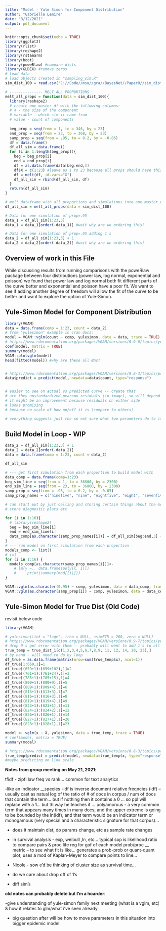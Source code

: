 ```yaml
---
title: "Model - Yule Simon for Component Distribution"
author: "Gabrielle Lemire"
date: "3/12/2021"
output: pdf_document
---
```


```r
knitr::opts_chunk$set(echo = TRUE)
library(ggplot2)
library(rlist)
library(reshape2)
library(rstanarm)
library(boot)
library(poweRlaw) #compare dists
library(GLDEX) #remove zeros
# load data
# load objects created in "sampling_sim.R"
sim_dist_100 = read.csv("C://Code//msu//gra//BayesNet//Paper8//sim_dists.csv")

# --------------- MELT ALL PROPORTIONS
melt_all_props = function(data = sim_dist_100){
  library(reshape2)
  # create one master df with the following columns:
  # X - the size of the component
  # variable - which sim it came from
  # value - count of components
  
  beg_prop = seq(from = 1, to = 346, by = 23)
  end_prop = seq(from = 23, to = 368, by = 23)
  samp_prop = seq(from = .95, to = 0.2, by = -0.05)
  df = data.frame()
  df_all_sim = data.frame()
  for (i in 1:length(beg_prop)){
    beg = beg_prop[i]
    end = end_prop[i]
    df = as.data.frame(data[beg:end,])
    df$X = c(1:23) #leave as 1 to 23 because all props should have this component count
    df = melt(df, id.vars="X")
    df_all_sim = rbind(df_all_sim, df)
  }
  return(df_all_sim)
}

# melt dataframe with all proportions and simulations into one master df_all_sim
df_all_sim = melt_all_props(data = sim_dist_100)

# Data for one simulation of prop=.95
data_1 = df_all_sim[1:23,3]
data_1 = data_1[order(-data_1)] #wait why are we ordering this?

# Data for one simulation of prop=.95 adding 1's
data_2 = df_all_sim[1:23,3] + 1
data_2 = data_2[order(-data_2)] #wait why are we ordering this?
```

## Overview of work in this File

While discussing results from running comparisons with the poweRlaw package between four distributions (power law, log normal, exponential and poisson) we found that power law and log normal both fit different parts of the curve better and exponential and poisson have a poor fit. We want to see if adding another degree of freedom will allow the fit of the curve to be better and want to explore the option of Yule-Simon. 

<!-- two params - combine models? -->
<!-- ex Yule Simon (extra degree of freedom might be enough to capture) -->
<!-- can we add the extra data... add simulations -->
<!-- how to add simulations?... try to do it just add them as extra points -->

## Yule-Simon Model for Component Distribution

```r
library(VGAM)
data = data.frame(comp = 1:23, count = data_2)
# from "yulesimon" example in cran docs:
model = VGAM::vglm(count ~ comp, yulesimon, data = data, trace = TRUE)
# https://www.rdocumentation.org/packages/VGAM/versions/0.9-0/topics/yulesimon
coef(model, matrix = TRUE)
summary(model)
VGAM::plotvglm(model)
head(fitted(model)) #why are these all NAs?


# https://www.rdocumentation.org/packages/VGAM/versions/0.8-3/topics/predict.vglm
data$predict = predict(model, newdata=data$count, type="response")


# easier to see on actual vs predicted curve -- create that
# are they unstandardized pearson residuals (in image), so will depend on link function
# it might be an improvement because residuals on either side
# looks promising
# because no scale of how on/off it is (compare to others)

# everything suggests just rho so not sure what two parameters do to it?
```

## Build Model in Loop - WIP

```r

data_2 = df_all_sim[1:23,3] + 1
data_2 = data_2[order(-data_2)]
data = data.frame(comp = 1:23, count = data_2)

df_all_sim

# --- get first simulation from each proportion to build model with
data_comp = data.frame(comp=1:23)
beg_sim_line = seq(from = 1, to = 36800, by = 2300)
end_sim_line = seq(from = 23, to = 36800, by = 2300)
samp_prop = seq(from = .95, to = 0.2, by = -0.05)
samp_prop_names = c("ninefive", "nine", "eightfive", "eight", "sevenfive", "seven", "sixfive", "six", "fivefive", "five", "fourfive", "four", "threefive", "three", "twofive", "two")

# can start out by just calling and storing certain things about the model
# store diagnostic plots etc

for (i in 1:16){
  # library(reshape2)
  beg = beg_sim_line[i]
  end = end_sim_line[i]
  data_comp[as.character(samp_prop_names[i])] = df_all_sim[beg:end,3] + 1
}
# --- run model on first simulation from each proportion
models_comp <- list()
# i=1
for (i in 1:16) {
  models_comp[as.character(samp_prop_names[i])]<-  
    # lm(y ~., data.frame(poly(x, i)))
    #     print(summary(mod[[i]]))
}

VGAM::vglm(as.character(0.95) ~ comp, yulesimon, data = data_comp, trace = TRUE)
VGAM::vglm(as.character(samp_prop[i]) ~ comp, yulesimon, data = data_comp, trace = TRUE)

```


## Yule-Simon Model for True Dist (Old Code)

revisit below code

```r
library(VGAM)

# yulesimon(link = "loge", irho = NULL, nsimEIM = 200, zero = NULL)
# https://www.rdocumentation.org/packages/VGAM/versions/0.9-7/topics/yulesimon
# drop 0's got error with them -- probably will want to add 1's to all
true_temp = true_dist_1[c(1,2,3,4,5,6,7,8,9, 11, 12, 14, 20, 23),]
# by hand - will need to do by loop
df_true = as.data.frame(matrix(nrow=sum(true_temp$x), ncol=1))
df_true[1:659,1]=1
df_true[(659+1):(659+102),1]=2
df_true[(761+1):(761+24),1]=3
df_true[(785+1):(785+15),1]=4
df_true[(800+1):(800+9),1]=5
df_true[(809+1):(809+4),1]=6
df_true[(813+1):(813+3),1]=7
df_true[(816+1):(816+3),1]=8
df_true[(819+1):(819+4),1]=9
df_true[(823+1):(823+1),1]=11
df_true[(824+1):(824+2),1]=12
df_true[(826+1):(826+1),1]=14
df_true[(827+1):(827+1),1]=20
df_true[(828+1):(828+1),1]=23

model <- vglm(x ~ X, yulesimon, data = true_temp, trace = TRUE)
# coef(model, matrix = TRUE)
summary(model)

# https://www.rdocumentation.org/packages/VGAM/versions/0.8-3/topics/predict.vglm
true_temp$predict = predict(model, newdata=true_temp$x, type="response") # lol results make no sense
#maybe predicting on link scale

```

**Notes from group meeting on May 21, 2021**: 

tfidf - zipfl law freq vs rank... common for text analytics

-like an indicator __species
-idf is inverse document relative freqncies (idf) -- usually cast as natual log of the ratio of # of docs in corpus / num of docs that contain the term... but if nothing then it contains a 0 ... so ppl will replace with a 1... but th way he teaches it ... polyamorous - a very common term that appears many times in many docs, and the upper extreme is going to be bounded by the ln(idf), and that term would be an indicator term or monogamous (very special and a characteristic signature for that corpus)...

- does it maintain dist, do params change, etc as sample rate changes
- in survival analysis - exp, weibull ,ln, etc... typical sop is likelihood ratio to compare pairs & proc life reg for gof of each model
prob/proc __ metric -- to see what fit is like... generates a prob-prob or quant-quant plot, uses a mod of Kaplan-Meyer to compare points to line...
- Nicole - sow e'd be thinking of cluster size as survival time... 

- do we care about drop off of 1's
- diff sim's

**old notes can probably delete but I'm a hoarder**:

-give understanding of yule-simon family next meeting (what is a vglm, etc) & how it relates to glm/what i've seen already

- big question after will be how to move parameters in this situation into bigger epidemic model